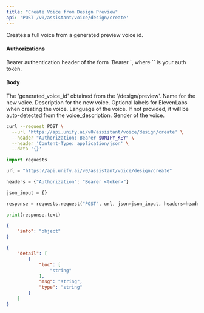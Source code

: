 ```yaml
---
title: "Create Voice from Design Preview"
api: 'POST /v0/assistant/voice/design/create'
---
```

Creates a full voice from a generated preview voice id.

#### Authorizations

<ParamField header="Authorization" type="string" required="true">
  Bearer authentication header of the form `Bearer <token>`, where `<token>` is your auth token.
</ParamField>

#### Body

<ParamField body="generated_voice_id" type="string" required="true">
The 'generated_voice_id' obtained from the '/design/preview'.
</ParamField>

<ParamField body="voice_name" type="string" required="true">
Name for the new voice.
</ParamField>

<ParamField body="voice_description" type="string" required="true">
Description for the new voice.
</ParamField>

<ParamField body="labels" type="object | null" >
Optional labels for ElevenLabs when creating the voice.
</ParamField>

<ParamField body="language" type="string | null" >
Language of the voice. If not provided, it will be auto-detected from the voice_description.
</ParamField>

<ParamField body="gender" type="string | null" >
Gender of the voice.
</ParamField>

<RequestExample>

```bash cURL
curl --request POST \
  --url 'https://api.unify.ai/v0/assistant/voice/design/create' \
  --header "Authorization: Bearer $UNIFY_KEY" \
  --header 'Content-Type: application/json' \
  --data '{}'
```

```python Python
import requests

url = "https://api.unify.ai/v0/assistant/voice/design/create"

headers = {"Authorization": "Bearer <token>"}

json_input = {}

response = requests.request("POST", url, json=json_input, headers=headers)

print(response.text)
```

</RequestExample>
<ResponseExample>

```json 201
{
    "info": "object"
}
```

```json 422
{
    "detail": [
        {
            "loc": [
                "string"
            ],
            "msg": "string",
            "type": "string"
        }
    ]
}
```

</ResponseExample>
